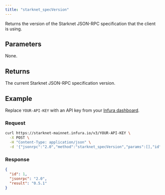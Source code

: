 ```yaml
---
title: "starknet_specVersion"
---
```



Returns the version of the Starknet JSON-RPC specification that the client is using.

## Parameters

None.

## Returns

The current Starknet JSON-RPC specification version.

## Example

Replace `YOUR-API-KEY` with an API key from your [Infura dashboard](https://infura.io/dashboard).

### Request

<Tabs>
<TabItem value="cURL">

```bash
curl https://starknet-mainnet.infura.io/v3/YOUR-API-KEY \
  -X POST \
  -H "Content-Type: application/json" \
  -d '{"jsonrpc":"2.0","method":"starknet_specVersion","params":[],"id":1}'
```

</TabItem>
</Tabs>

### Response

<Tabs>
<TabItem value="JSON">

```json
{
  "id": 1,
  "jsonrpc": "2.0",
  "result": "0.5.1"
}
```

</TabItem>
</Tabs>
